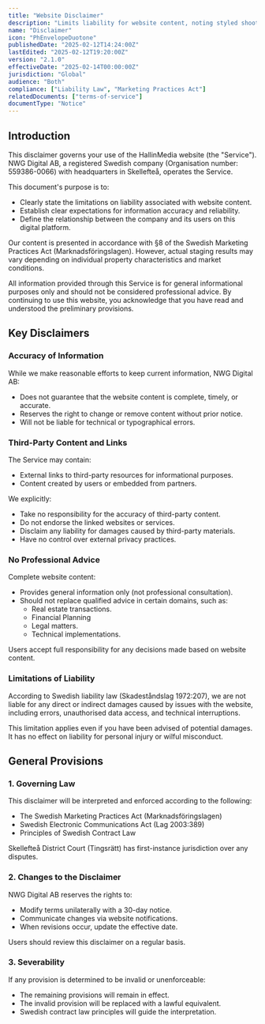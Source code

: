```yaml
---
title: "Website Disclaimer"
description: "Limits liability for website content, noting styled shoot variations under Swedish Marketing Practices Act."
name: "Disclaimer"
icon: "PhEnvelopeDuotone"
publishedDate: "2025-02-12T14:24:00Z"
lastEdited: "2025-02-12T19:20:00Z"
version: "2.1.0"
effectiveDate: "2025-02-14T00:00:00Z"
jurisdiction: "Global"
audience: "Both"
compliance: ["Liability Law", "Marketing Practices Act"]
relatedDocuments: ["terms-of-service"]
documentType: "Notice"
---
```


## Introduction

This disclaimer governs your use of the HallinMedia website (the "Service"). NWG Digital AB, a registered Swedish company (Organisation number: 559386-0066) with headquarters in Skellefteå, operates the Service.

This document's purpose is to:

- Clearly state the limitations on liability associated with website content.
- Establish clear expectations for information accuracy and reliability.
- Define the relationship between the company and its users on this digital platform.

Our content is presented in accordance with §8 of the Swedish Marketing Practices Act (Marknadsföringslagen). However, actual staging results may vary depending on individual property characteristics and market conditions.

All information provided through this Service is for general informational purposes only and should not be considered professional advice. By continuing to use this website, you acknowledge that you have read and understood the preliminary provisions.

## Key Disclaimers

### Accuracy of Information

While we make reasonable efforts to keep current information, NWG Digital AB:

- Does not guarantee that the website content is complete, timely, or accurate.
- Reserves the right to change or remove content without prior notice.
- Will not be liable for technical or typographical errors.

### Third-Party Content and Links

The Service may contain:

- External links to third-party resources for informational purposes.
- Content created by users or embedded from partners.

We explicitly:

- Take no responsibility for the accuracy of third-party content.
- Do not endorse the linked websites or services.
- Disclaim any liability for damages caused by third-party materials.
- Have no control over external privacy practices.

### No Professional Advice

Complete website content:

- Provides general information only (not professional consultation).
- Should not replace qualified advice in certain domains, such as:
  - Real estate transactions.
  - Financial Planning
  - Legal matters.
  - Technical implementations.

Users accept full responsibility for any decisions made based on website content.

### Limitations of Liability

According to Swedish liability law (Skadeståndslag 1972:207), we are not liable for any direct or indirect damages caused by issues with the website, including errors, unauthorised data access, and technical interruptions.

This limitation applies even if you have been advised of potential damages. It has no effect on liability for personal injury or wilful misconduct.

## General Provisions

### 1. Governing Law

This disclaimer will be interpreted and enforced according to the following:

- The Swedish Marketing Practices Act (Marknadsföringslagen)
- Swedish Electronic Communications Act (Lag 2003:389)
- Principles of Swedish Contract Law

Skellefteå District Court (Tingsrätt) has first-instance jurisdiction over any disputes.

### 2. Changes to the Disclaimer

NWG Digital AB reserves the rights to:

- Modify terms unilaterally with a 30-day notice.
- Communicate changes via website notifications.
- When revisions occur, update the effective date.

Users should review this disclaimer on a regular basis.

### 3. Severability

If any provision is determined to be invalid or unenforceable:

- The remaining provisions will remain in effect.
- The invalid provision will be replaced with a lawful equivalent.
- Swedish contract law principles will guide the interpretation.
